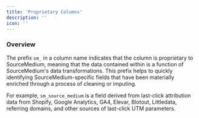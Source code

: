 ```yaml
---
title: 'Proprietary Columns'
description: ''
icon: ''
---
```


### Overview

The prefix `sm_` in a column name indicates that the column is proprietary to SourceMedium, meaning that the data contained within is a 
function of SourceMedium's data transformations. This prefix helps to quickly identifying SourceMedium-specific fields that have been 
materially enriched through a process of cleaning or imputing.

For example, `sm_source_medium` is a field derived from last-click attribution data from Shopify, Google Analytics, GA4, Elevar, 
Blotout, Littledata, referring domains, and other sources of last-click UTM parameters.